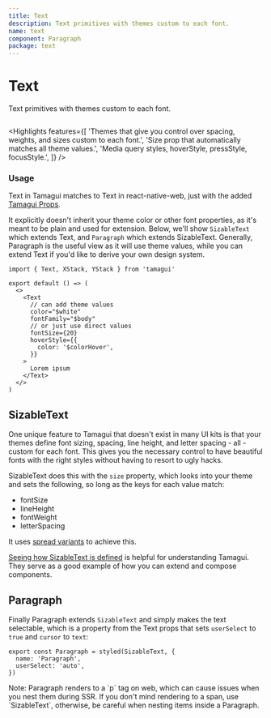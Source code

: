```yaml
---
title: Text
description: Text primitives with themes custom to each font.
name: text
component: Paragraph
package: text
---
```


# Text

<Description>Text primitives with themes custom to each font.</Description>

<HeroContainer demoMultiple>
  <TextDemo />
</HeroContainer>

```tsx hero template=Text

```

<Highlights
  features={[
    'Themes that give you control over spacing, weights, and sizes custom to each font.',
    'Size prop that automatically matches all theme values.',
    'Media query styles, hoverStyle, pressStyle, focusStyle.',
  ]}
/>

### Usage

Text in Tamagui matches to Text in react-native-web, just with the added [Tamagui Props](/docs/intro/props).

It explicitly doesn't inherit your theme color or other font properties, as it's meant to be plain and used for extension. Below, we'll show `SizableText` which extends Text, and `Paragraph` which extends SizableText. Generally, Paragraph is the useful view as it will use theme values, while you can extend Text if you'd like to derive your own design system.

```tsx
import { Text, XStack, YStack } from 'tamagui'

export default () => (
  <>
    <Text
      // can add theme values
      color="$white"
      fontFamily="$body"
      // or just use direct values
      fontSize={20}
      hoverStyle={{
        color: '$colorHover',
      }}
    >
      Lorem ipsum
    </Text>
  </>
)
```

## SizableText

One unique feature to Tamagui that doesn't exist in many UI kits is that your themes define font sizing, spacing, line height, and letter spacing - all - custom for each font. This gives you the necessary control to have beautiful fonts with the right styles without having to resort to ugly hacks.

SizableText does this with the `size` property, which looks into your theme and sets the following, so long as the keys for each value match:

- fontSize
- lineHeight
- fontWeight
- letterSpacing

It uses [spread variants](/docs/core/styled#spread-variants) to achieve this.

[Seeing how SizableText is defined](https://github.com/tamagui/tamagui/blob/master/packages/text/src/SizableText.tsx) is helpful for understanding Tamagui. They serve as a good example of how you can extend and compose components.

## Paragraph

Finally Paragraph extends `SizableText` and simply makes the text selectable, which is a property from the Text props that sets `userSelect` to `true` and `cursor` to `text`:

```tsx
export const Paragraph = styled(SizableText, {
  name: 'Paragraph',
  userSelect: 'auto',
})
```

<Notice>
  Note: Paragraph renders to a `p` tag on web, which can cause issues when you nest them
  during SSR. If you don't mind rendering to a span, use `SizableText`, otherwise, be
  careful when nesting items inside a Paragraph.
</Notice>
